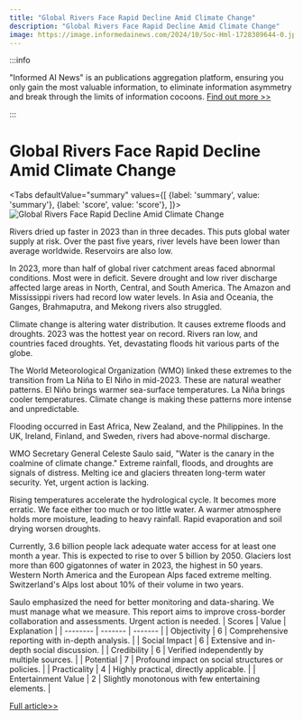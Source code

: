 ```yaml
---
title: "Global Rivers Face Rapid Decline Amid Climate Change"
description: "Global Rivers Face Rapid Decline Amid Climate Change"
image: https://image.informedainews.com/2024/10/Soc-Hml-1728389644-0.jpg
---
```



:::info

"Informed AI News" is an publications aggregation platform, ensuring you only gain the most valuable information, to eliminate information asymmetry and break through the limits of information cocoons.  [Find out more >>](/)

:::

# Global Rivers Face Rapid Decline Amid Climate Change


<Tabs
	defaultValue="summary"
	values={[
	{label: 'summary', value: 'summary'},
	{label: 'score', value: 'score'},
]}>
<TabItem value="summary">
<img
  src="https://image.informedainews.com/2024/10/Soc-Hml-1728389644-0.jpg"
  alt="Global Rivers Face Rapid Decline Amid Climate Change"
/>



Rivers dried up faster in 2023 than in three decades. This puts global water supply at risk. Over the past five years, river levels have been lower than average worldwide. Reservoirs are also low.

In 2023, more than half of global river catchment areas faced abnormal conditions. Most were in deficit. Severe drought and low river discharge affected large areas in North, Central, and South America. The Amazon and Mississippi rivers had record low water levels. In Asia and Oceania, the Ganges, Brahmaputra, and Mekong rivers also struggled.

Climate change is altering water distribution. It causes extreme floods and droughts. 2023 was the hottest year on record. Rivers ran low, and countries faced droughts. Yet, devastating floods hit various parts of the globe.

The World Meteorological Organization (WMO) linked these extremes to the transition from La Niña to El Niño in mid-2023. These are natural weather patterns. El Niño brings warmer sea-surface temperatures. La Niña brings cooler temperatures. Climate change is making these patterns more intense and unpredictable.

Flooding occurred in East Africa, New Zealand, and the Philippines. In the UK, Ireland, Finland, and Sweden, rivers had above-normal discharge.

WMO Secretary General Celeste Saulo said, "Water is the canary in the coalmine of climate change." Extreme rainfall, floods, and droughts are signals of distress. Melting ice and glaciers threaten long-term water security. Yet, urgent action is lacking.

Rising temperatures accelerate the hydrological cycle. It becomes more erratic. We face either too much or too little water. A warmer atmosphere holds more moisture, leading to heavy rainfall. Rapid evaporation and soil drying worsen droughts.

Currently, 3.6 billion people lack adequate water access for at least one month a year. This is expected to rise to over 5 billion by 2050. Glaciers lost more than 600 gigatonnes of water in 2023, the highest in 50 years. Western North America and the European Alps faced extreme melting. Switzerland's Alps lost about 10% of their volume in two years.

Saulo emphasized the need for better monitoring and data-sharing. We must manage what we measure. This report aims to improve cross-border collaboration and assessments. Urgent action is needed.
</TabItem>
<TabItem value="score">
	| Scores     | Value   | Explanation |
	| -------- | ------- | ------- |
	| Objectivity  | 6    | Comprehensive reporting with in-depth analysis.    |
	| Social Impact | 6     | Extensive and in-depth social discussion.    |
	| Credibility    | 6    | Verified independently by multiple sources.    |
	| Potential    | 7    | Profound impact on social structures or policies.    |
	| Practicality    | 4    | Highly practical, directly applicable.    |
	| Entertainment Value    | 2    | Slightly monotonous with few entertaining elements.    |
</TabItem>
</Tabs>

[Full article>>](https://www.theguardian.com/environment/2024/oct/07/climate-warning-as-worlds-rivers-dry-up-at-fastest-rate-for-30-years)
